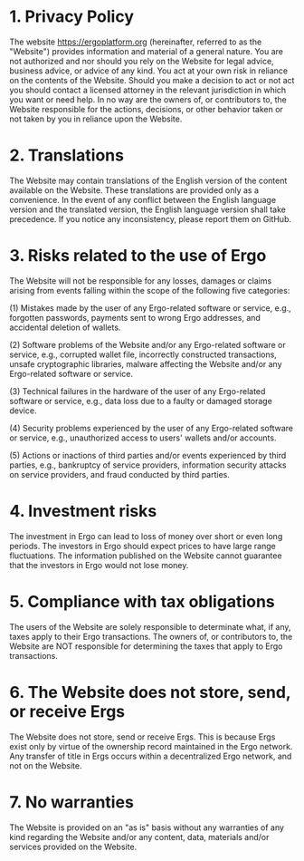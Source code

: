 # 1. Privacy Policy

The website https://ergoplatform.org (hereinafter, referred to as the "Website") provides information and material of a general nature. You are not authorized and nor should you rely on the Website for legal advice, business advice, or advice of any kind. You act at your own risk in reliance on the contents of the Website. Should you make a decision to act or not act you should contact a licensed attorney in the relevant jurisdiction in which you want or need help. In no way are the owners of, or contributors to, the Website responsible for the actions, decisions, or other behavior taken or not taken by you in reliance upon the Website.

# 2. Translations

The Website may contain translations of the English version of the content available on the Website. These translations are provided only as a convenience. In the event of any conflict between the English language version and the translated version, the English language version shall take precedence. If you notice any inconsistency, please report them on GitHub.

# 3. Risks related to the use of Ergo

The Website will not be responsible for any losses, damages or claims arising from events falling within the scope of the following five categories:

(1) Mistakes made by the user of any Ergo-related software or service, e.g., forgotten passwords, payments sent to wrong Ergo addresses, and accidental deletion of wallets.

(2) Software problems of the Website and/or any Ergo-related software or service, e.g., corrupted wallet file, incorrectly constructed transactions, unsafe cryptographic libraries, malware affecting the Website and/or any Ergo-related software or service.

(3) Technical failures in the hardware of the user of any Ergo-related software or service, e.g., data loss due to a faulty or damaged storage device.

(4) Security problems experienced by the user of any Ergo-related software or service, e.g., unauthorized access to users' wallets and/or accounts.

(5) Actions or inactions of third parties and/or events experienced by third parties, e.g., bankruptcy of service providers, information security attacks on service providers, and fraud conducted by third parties.

# 4. Investment risks

The investment in Ergo can lead to loss of money over short or even long periods. The investors in Ergo should expect prices to have large range fluctuations. The information published on the Website cannot guarantee that the investors in Ergo would not lose money.

# 5. Compliance with tax obligations

The users of the Website are solely responsible to determinate what, if any, taxes apply to their Ergo transactions. The owners of, or contributors to, the Website are NOT responsible for determining the taxes that apply to Ergo transactions.

# 6. The Website does not store, send, or receive Ergs

The Website does not store, send or receive Ergs. This is because Ergs exist only by virtue of the ownership record maintained in the Ergo network. Any transfer of title in Ergs occurs within a decentralized Ergo network, and not on the Website.

# 7. No warranties

The Website is provided on an "as is" basis without any warranties of any kind regarding the Website and/or any content, data, materials and/or services provided on the Website.